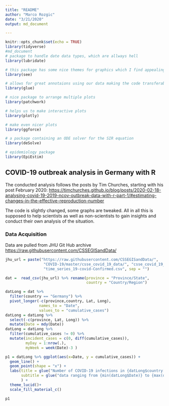 ```yaml
---
title: "README"
author: "Marco Rozgic"
date: "3/21/2020"
output: md_document

---
```


```r
knitr::opts_chunk$set(echo = TRUE)
library(tidyverse)
#md_document
# package to handle date data types, which are allways hell
library(lubridate)

# this package has some nice themes for graphics which I find appealing
library(see)

# allows for great annotaions using our data making the code transferable
library(glue) 

# nice package to arrange multiple plots
library(patchwork)

# helps us to make interactive plots 
library(plotly) 

# make even nicer plots
library(ggforce)

# a package containing an ODE solver for the SIR equation
library(deSolve)

# epidemiology package
library(EpiEstim)
```

## COVID-19 outbreak analysis in Germany with R

The conducted analysis follows the posts by Tim Churches, starting with his post February 2020:
<https://timchurches.github.io/blog/posts/2020-02-18-analysing-covid-19-2019-ncov-outbreak-data-with-r-part-1/#estimating-changes-in-the-effective-reproduction-number>

The code is slightly changed, some graphs are tweaked. All in all this is supposed to help scientists as well as non-scientists to gain insights and conduct their own analysis of the situation.

### Data Acquisition
Data are pulled from JHU Git Hub archive <https://raw.githubusercontent.com/CSSEGISandData/>

```r
jhu_url = paste("https://raw.githubusercontent.com/CSSEGISandData/", 
                 "COVID-19/master/csse_covid_19_data/", "csse_covid_19_time_series/", 
                 "time_series_19-covid-Confirmed.csv", sep = "")

dat =  read_csv(jhu_url) %>% rename(province = "Province/State", 
                                    country = "Country/Region")

datLong = dat %>% 
  filter(country == "Germany") %>%  
  pivot_longer(-c(province,country, Lat, Long),
               names_to = "Date", 
               values_to = "cumulative_cases")
datLong = datLong %>% 
  select(-c(province, Lat, Long)) %>% 
  mutate(Date = mdy(Date)) 
datLong = datLong %>%  
  filter(cumulative_cases != 0) %>% 
  mutate(incident_cases = c(0, diff(cumulative_cases)),
         myDay = 1:nrow(.),
         myWeek = week(Date)-3 ) 

p1 = datLong %>% ggplot(aes(x=Date, y = cumulative_cases)) +
  geom_line() +
  geom_point(shape = "x") +
  labs(title = glue("Number of COVID-19 infections in {datLong$country[1]}"),
       subtitle = glue("data ranging from {min(datLong$Date)} to {max(datLong$Date)}")
       ) +
  theme_lucid()+
  scale_fill_material_c()
```
```r
p1
```



